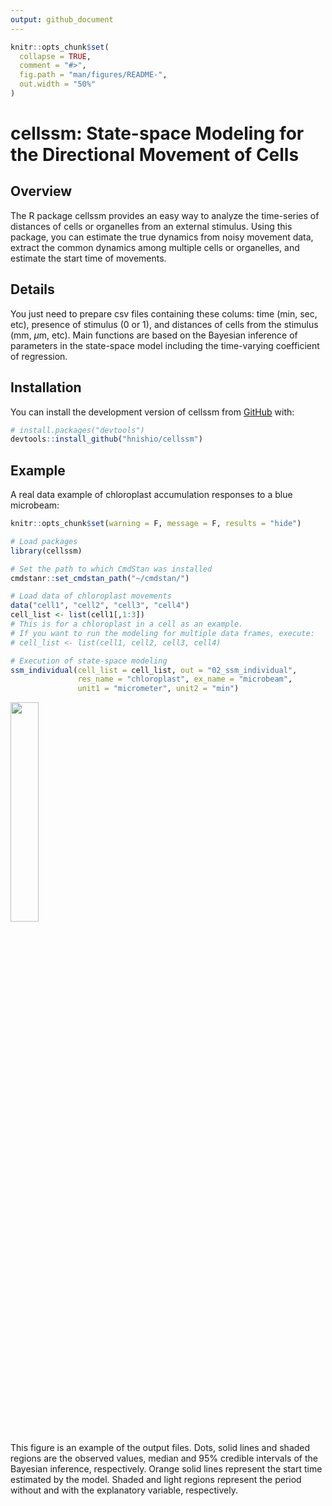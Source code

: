 ```yaml
---
output: github_document
---
```


<!-- README.md is generated from README.Rmd. Please edit that file -->

```r
knitr::opts_chunk$set(
  collapse = TRUE,
  comment = "#>",
  fig.path = "man/figures/README-",
  out.width = "50%"
)
```

# cellssm: State-space Modeling for the Directional Movement of Cells

<!-- badges: start -->
<!-- badges: end -->

## Overview

The R package cellssm provides an easy way to analyze the time-series of distances of cells or organelles from an external stimulus. Using this package, you can estimate the true dynamics from noisy movement data, extract the common dynamics among multiple cells or organelles, and estimate the start time of movements.

## Details

You just need to prepare csv files containing these colums: time (min, sec, etc), presence of stimulus (0 or 1), and distances of cells from the stimulus (mm, $\mu$m, etc). Main functions are based on the Bayesian inference of parameters in the state-space model including the time-varying coefficient of regression.

## Installation

You can install the development version of cellssm from [GitHub](https://github.com/) with:

``` r
# install.packages("devtools")
devtools::install_github("hnishio/cellssm")
```

## Example

A real data example of chloroplast accumulation responses to a blue microbeam:

```r
knitr::opts_chunk$set(warning = F, message = F, results = "hide")
```

```r
# Load packages
library(cellssm)

# Set the path to which CmdStan was installed
cmdstanr::set_cmdstan_path("~/cmdstan/")

# Load data of chloroplast movements
data("cell1", "cell2", "cell3", "cell4")
cell_list <- list(cell1[,1:3])
# This is for a chloroplast in a cell as an example.
# If you want to run the modeling for multiple data frames, execute:
# cell_list <- list(cell1, cell2, cell3, cell4)

# Execution of state-space modeling
ssm_individual(cell_list = cell_list, out = "02_ssm_individual",
               res_name = "chloroplast", ex_name = "microbeam",
               unit1 = "micrometer", unit2 = "min")

```

![](man/figures/ssm_individual_cell1_chloroplast1.jpg){width=30%}

This figure is an example of the output files. Dots, solid lines and shaded regions are the observed values, median and 95% credible intervals of the Bayesian inference, respectively. Orange solid lines represent the start time estimated by the model. Shaded and light regions represent the period without and with the explanatory variable, respectively.
